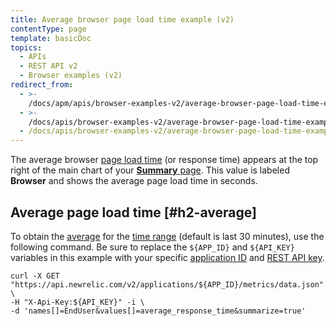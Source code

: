 ```yaml
---
title: Average browser page load time example (v2)
contentType: page
template: basicDoc
topics:
  - APIs
  - REST API v2
  - Browser examples (v2)
redirect_from:
  - >-
    /docs/apm/apis/browser-examples-v2/average-browser-page-load-time-example-api-v2/
  - >-
    /docs/apis/browser-examples-v2/average-browser-page-load-time-example-api-v2/
  - /docs/apis/browser-examples-v2/average-browser-page-load-time-example-v2/
---
```


The average browser [page load time](/docs/browser/new-relic-browser/page-load-timing-resources/page-load-timing-process) (or response time) appears at the top right of the main chart of your [**Summary** page](/docs/browser/new-relic-browser/getting-started/browser-overview-website-performance-glance#viewing). This value is labeled **Browser** and shows the average page load time in seconds.

## Average page load time [#h2-average]

To obtain the [average](/docs/apm/apis/requirements/calculating-average-metric-values-summarize) for the [time range](/docs/apm/apis/requirements/specifying-time-range-api-v2) (default is last 30 minutes), use the following command. Be sure to replace the `${APP_ID}` and `${API_KEY}` variables in this example with your specific [application ID](/docs/apm/apis/requirements/identification-code) and [REST API key](/docs/apis/rest-api-v2/requirements/rest-api-key#viewing).

```
curl -X GET "https://api.newrelic.com/v2/applications/${APP_ID}/metrics/data.json" \ 
-H "X-Api-Key:${API_KEY}" -i \ 
-d 'names[]=EndUser&values[]=average_response_time&summarize=true'
```
